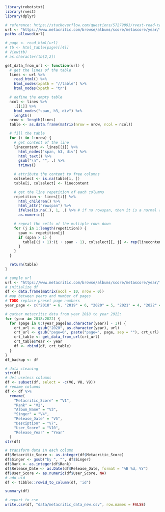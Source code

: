 ```r
library(robotstxt)
library(rvest)
library(dplyr)
```

```r
# reference: https://stackoverflow.com/questions/57279093/rvest-read-table-with-cells-that-span-multiple-rows
url <- "https://www.metacritic.com/browse/albums/score/metascore/year/filtered?view=condensed&year_selected=2020&sort=desc"
paths_allowed(url)

# page <- read_html(url)
# tb <- html_table(page)[[4]]
# View(tb)
# as.character(tb[2,2])
```

```r
get_data_from_url <- function(url) {
  # get the lines of the table
  lines <- url %>%
    read_html() %>%
    html_nodes(xpath = "//table") %>%
    html_nodes(xpath = "tr")

  # define the empty table
  ncol <- lines %>%
    .[[1]] %>%
    html_nodes("span, h3, div") %>%
    length()
  nrow <- length(lines)
  table <- as.data.frame(matrix(nrow = nrow, ncol = ncol))

  # fill the table
  for (i in 1:nrow) {
    # get content of the line
    linecontent <- lines[[i]] %>%
      html_nodes("span, h3, div") %>%
      html_text() %>%
      gsub("\n", "", .) %>%
      trimws()

    # attribute the content to free columns
    colselect <- is.na(table[i, ])
    table[i, colselect] <- linecontent

    # get the line repetition of each columns
    repetition <- lines[[i]] %>%
      html_children() %>%
      html_attr("rowspan") %>%
      ifelse(is.na(.), 1, .) %>% # if no rowspan, then it is a normal row, not a multiple one
      as.numeric()

    # repeat the cells of the multiple rows down
    for (j in 1:length(repetition)) {
      span <- repetition[j]
      if (span > 1) {
        table[(i + 1):(i + span - 1), colselect][, j] <- rep(linecontent[j], span - 1)
      }
    }
  }

  return(table)
}
```

```r
# sample url
url <- "https://www.metacritic.com/browse/albums/score/metascore/year/filtered?view=condensed&year_selected=2020&sort=desc&page=0"
# initialize df
df <- data.frame(matrix(ncol = 10, nrow = 0))
# map between years and number of pages
# TODO replace preset page numbers
year_page <- c("2018" = 6, "2019" = 6, "2020" = 5, "2021" = 4, "2022" = 4)
```

```r
# gather metacritic data from year 2018 to year 2022;
for (year in 2018:2022) {
  for (page in 0:(year_page[as.character(year)] - 1)) {
    crt_url <- gsub("2020", as.character(year), url)
    crt_url <- gsub("page=0", paste("page=", page, sep = ""), crt_url)
    crt_table <- get_data_from_url(crt_url)
    crt_table$Year <- year
    df <- rbind(df, crt_table)
  }
}
df_backup <- df
```

```r
# data cleaning
str(df)
# del useless columns
df <- subset(df, select = -c(V6, V8, V9))
# rename columns
df <- df %>%
  rename(
    "Metacritic_Score" = "V1",
    "Rank" = "V2",
    "Album_Name" = "V3",
    "Singer" = "V4",
    "Release_Date" = "V5",
    "Desciption" = "V7",
    "User_Score" = "V10",
    "Release_Year" = "Year"
  )
str(df)
```

```r
# transform data in each column
df$Metacritic_Score <- as.integer(df$Metacritic_Score)
df$Singer <- gsub("by ", "", df$Singer)
df$Rank <- as.integer(df$Rank)
df$Release_Date <- as.Date(df$Release_Date, format = "%B %d, %Y")
df$User_Score <- as.numeric(df$User_Score, NA)
# add uid
df <- tibble::rowid_to_column(df, 'id')

summary(df)
```

```r
# export to csv
write.csv(df, "data/metacritic_data_new.csv", row.names = FALSE)
```
